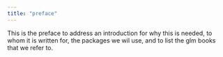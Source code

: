 ```yaml
---
title: "preface"
---
```


This is the preface to address an introduction for why this is needed, to whom it is written for, the packages we wil use, and to list the glm books that we refer to. 
